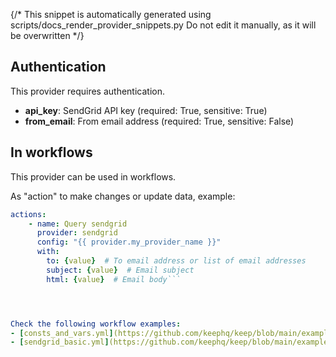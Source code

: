 {/* This snippet is automatically generated using scripts/docs_render_provider_snippets.py 
Do not edit it manually, as it will be overwritten */}

## Authentication
This provider requires authentication.
- **api_key**: SendGrid API key (required: True, sensitive: True)
- **from_email**: From email address (required: True, sensitive: False)


## In workflows

This provider can be used in workflows.



As "action" to make changes or update data, example:
```yaml
actions:
    - name: Query sendgrid
      provider: sendgrid
      config: "{{ provider.my_provider_name }}"
      with:
        to: {value}  # To email address or list of email addresses
        subject: {value}  # Email subject
        html: {value}  # Email body```




Check the following workflow examples:
- [consts_and_vars.yml](https://github.com/keephq/keep/blob/main/examples/workflows/consts_and_vars.yml)
- [sendgrid_basic.yml](https://github.com/keephq/keep/blob/main/examples/workflows/sendgrid_basic.yml)
